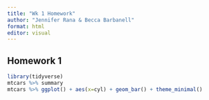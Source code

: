 ```yaml
---
title: "Wk 1 Homework"
author: "Jennifer Rana & Becca Barbanell"
format: html
editor: visual
---
```


## Homework 1

```r
library(tidyverse)
mtcars %>% summary
mtcars %>% ggplot() + aes(x=cyl) + geom_bar() + theme_minimal()
```
